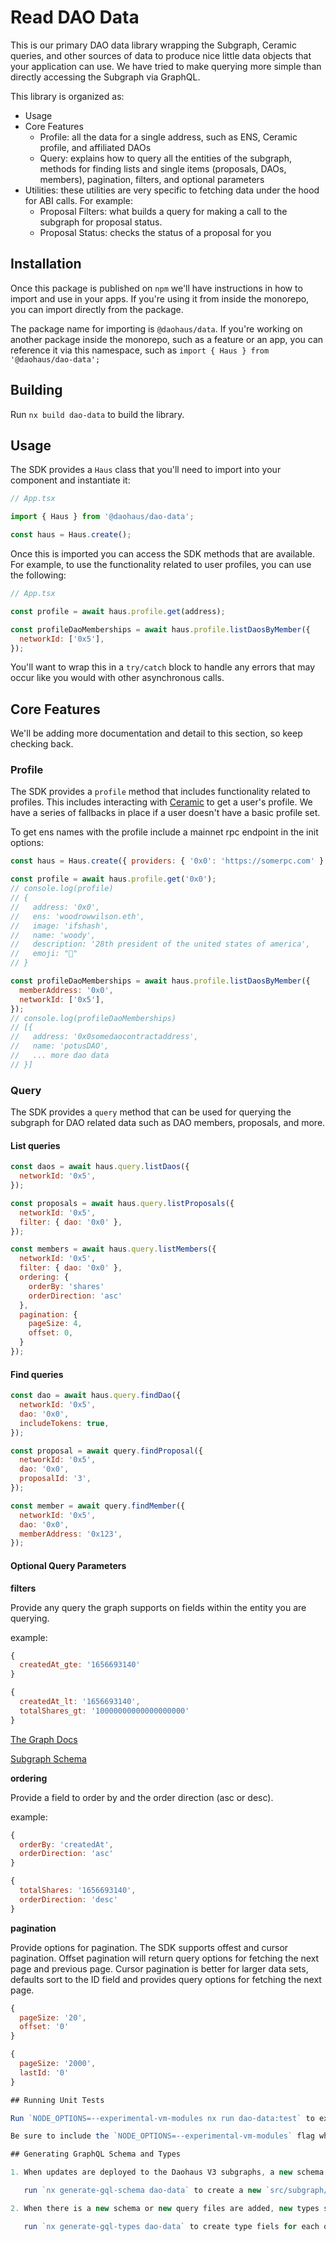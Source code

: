 # Read DAO Data

This is our primary DAO data library wrapping the Subgraph, Ceramic queries, and other sources of data to produce nice little data objects that your application can use. We have tried to make querying more simple than directly accessing the Subgraph via GraphQL.

This library is organized as:
- Usage
- Core Features
    - Profile: all the data for a single address, such as ENS, Ceramic profile, and affiliated DAOs
    - Query: explains how to query all the entities of the subgraph, methods for finding lists and single items (proposals, DAOs, members), pagination, filters, and optional parameters
- Utilities: these utilities are very specific to fetching data under the hood for ABI calls. For example:
    - Proposal Filters: what builds a query for making a call to the subgraph for proposal status.
    - Proposal Status: checks the status of a proposal for you

## Installation

Once this package is published on `npm` we'll have instructions in how to import and use in your apps. If you're using it from inside the monorepo, you can import directly from the package.

The package name for importing is `@daohaus/data`. If you're working on another package inside the monorepo, such as a feature or an app, you can reference it via this namespace, such as `import { Haus } from '@daohaus/dao-data';`

## Building

Run `nx build dao-data` to build the library.

## Usage

The SDK provides a `Haus` class that you'll need to import into your component and instantiate it:

```jsx
// App.tsx

import { Haus } from '@daohaus/dao-data';

const haus = Haus.create();
```

Once this is imported you can access the SDK methods that are available. For example, to use the functionality related to user profiles, you can use the following:

```jsx
// App.tsx

const profile = await haus.profile.get(address);

const profileDaoMemberships = await haus.profile.listDaosByMember({
  networkId: ['0x5'],
});
```

You'll want to wrap this in a `try/catch` block to handle any errors that may occur like you would with other asynchronous calls.

## Core Features

We'll be adding more documentation and detail to this section, so keep checking back.

### Profile

The SDK provides a `profile` method that includes functionality related to profiles. This includes interacting with [Ceramic](https://ceramic.network/) to get a user's profile. We have a series of fallbacks in place if a user doesn't have a basic profile set.

To get ens names with the profile include a mainnet rpc endpoint in the init options:

```js
const haus = Haus.create({ providers: { '0x0': 'https://somerpc.com' } });

const profile = await haus.profile.get('0x0');
// console.log(profile)
// {
//   address: '0x0',
//   ens: 'woodrowwilson.eth',
//   image: 'ifshash',
//   name: 'woody',
//   description: '28th president of the united states of america',
//   emoji: "🦅"
// }

const profileDaoMemberships = await haus.profile.listDaosByMember({
  memberAddress: '0x0',
  networkId: ['0x5'],
});
// console.log(profileDaoMemberships)
// [{
//   address: '0x0somedaocontractaddress',
//   name: 'potusDAO',
//   ... more dao data
// }]
```

### Query

The SDK provides a `query` method that can be used for querying the subgraph for DAO related data such as DAO members, proposals, and more.

#### List queries

```js
const daos = await haus.query.listDaos({
  networkId: '0x5',
});

const proposals = await haus.query.listProposals({
  networkId: '0x5',
  filter: { dao: '0x0' },
});

const members = await haus.query.listMembers({
  networkId: '0x5',
  filter: { dao: '0x0' },
  ordering: {
    orderBy: 'shares'
    orderDirection: 'asc'
  },
  pagination: {
    pageSize: 4,
    offset: 0,
  }
});
```

#### Find queries

```js
const dao = await haus.query.findDao({
  networkId: '0x5',
  dao: '0x0',
  includeTokens: true,
});

const proposal = await query.findProposal({
  networkId: '0x5',
  dao: '0x0',
  proposalId: '3',
});

const member = await query.findMember({
  networkId: '0x5',
  dao: '0x0',
  memberAddress: '0x123',
});
```

#### Optional Query Parameters

**filters**

Provide any query the graph supports on fields within the entity you are querying.

example:

```js
{
  createdAt_gte: '1656693140'
}

{
  createdAt_lt: '1656693140',
  totalShares_gt: '10000000000000000000'
}
```

[The Graph Docs](https://thegraph.com/docs/en/developer/graphql-api/#all-filters)

[Subgraph Schema](https://github.com/HausDAO/daohaus-monorepo/blob/develop/apps/v3-subgraph/schema.graphql)

**ordering**

Provide a field to order by and the order direction (asc or desc).

example:

```js
{
  orderBy: 'createdAt',
  orderDirection: 'asc'
}

{
  totalShares: '1656693140',
  orderDirection: 'desc'
}
```

**pagination**

Provide options for pagination. The SDK supports offest and cursor pagination. Offset pagination will return query options for fetching the next page and previous page. Cursor pagination is better for larger data sets, defaults sort to the ID field and provides query options for fetching the next page.

```js
{
  pageSize: '20',
  offset: '0'
}

{
  pageSize: '2000',
  lastId: '0'
}

## Running Unit Tests

Run `NODE_OPTIONS=--experimental-vm-modules nx run dao-data:test` to execute the unit tests via [Jest](https://jestjs.io).

Be sure to include the `NODE_OPTIONS=--experimental-vm-modules` flag when running the tests or else the tests will throw an error.

## Generating GraphQL Schema and Types

1. When updates are deployed to the Daohaus V3 subgraphs, a new schema should be generated

   run `nx generate-gql-schema dao-data` to create a new `src/subgraph/schema.graphql` file

2. When there is a new schema or new query files are added, new types should be generated

   run `nx generate-gql-types dao-data` to create type fiels for each query file in `src/subgraph/queries`
```
